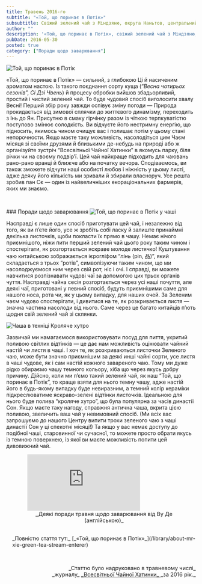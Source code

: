 ```yaml
---
title: Травень 2016-го
subtitle: "«Той, що поринає в Потік»"
subsubtitle: Свіжий зелений чай з Міндзяню, округа Наньтов, центральний Тайвань.
author: ""
description: '«Той, що поринає в Потік», свіжий зелений чай з Міндзяню, округа Наньтов, центральний Тайвань.'
pubDate: 2016-05-30
posted: true
category: ["Поради щодо заварювання"]
---
```



<img src={Image1.src}  class="float-right" alt="Той, що поринає в Потік" />

«Той, що поринає в Потік» — сильний, з глибокою Ці й насиченим ароматом настою. Із такого поєднання сорту куща (“_Весна чотирьох сезонів_”, _Сі Дзі Чвень_) й процесу обробки вийшов збадьорливий, простий і чистий зелений чай. То буде чудовий спосіб виголосити хвалу Весні! Перший збір року завжди оспівує зміну погоди — Природа прокидається від зимової сплячки до життєвого динамізму, переходить з Інь до Ян. Присутню в смаку гірчінку разом із чіткою терпкуватістю поступово змінює солодкість. Ви відчуєте його нестримну енергію, що підносить, якимось чином очищує вас і полишає потім у цьому стані непорочности. Якщо маєте таку можливість, насолодіться цим Чаєм місяця зі своїми друзями й близькими де-небудь на природі або ж організуйте зустріч “Всесвітньої Чайної Хатинки” в якомусь парку, біля річки чи на своєму подвір’ї. Цей чай найкраще підходить для чаювань рано-рано вранці й ближче або на початку вечора. Сподіваємось, ви також зможете відчути наші особисті любов і ніжність у цьому листі, адже деяку його кількість ми зривали й збирали власноруч. Усе решта зробив пан Сє — один із найвеличніших екораціональних фармерів, яких ми знаємо.

<p>&nbsp;</p>
### Поради щодо заварювання

<img src={Image2.src}  class="float-left" alt="Той, що поринає в Потік у чаші" />

Насправді є лише один спосіб приготувати цей чай, і незалежно від того, як ви п’єте його, усе ж зробіть собі ласку й залиште принаймні декілька листочків, щоби покласти їх прямо в чашу. Немає нічого приємнішого, ніжи пити перший зелений чай цього року таким чином і спостерігати, як розгортається яскраве молоде листячко! Куштування чаю китайською зображається ієрогліфом “_пінь_ (pin, 品)”, який складається з трьох “ротів”, символізуючи таким чином, що ми насолоджуємося ним через свій рот, ніс і очі. І справді, ви можете навчитися розпізнавати чудові чаї за допомогою цих трьох органів чуття. Насправді чайна сесія розгортається через усі наші почуття, але деякі чаї, приготовані у певний спосіб, будуть приємнішими саме для нашого носа, рота чи, як у цьому випадку, для наших очей. За Зеленим чаєм чудово спостерігати, і дивитися на те, як розкривається листя — значна частина насолоди від нього. Саме через це багато китайців п’ють щодня свій зелений чай зі склянки.

<img src={Image3.src}  class="float-right" alt="Чаша в техніці Кроляче хутро" />

Зазвичай ми намагаємося використовувати посуд для пиття, укритий поливою світлих відтінків — це дає нам можливість оцінювати чайний настій чи листя в чаші. І хоч те, як розкриваються листочки Зеленого чаю, може бути значно приємнішим за деякі инші чайні сорти, усе листя в чаші чудове, як і сам настій кожного завареного чаю. Тому ми дуже рідко обираємо чашу темного кольору, хіба що через якусь добру причину. Дійсно, коли ми п’ємо такий зелений чай, як наш “Той, що поринає в Потік”, то краще взяти для нього темну чашу, адже настій його в будь-якому випадку буде невиразним, а темний колір кераміки підкреслюватиме яскраво-зелені відтінки листочків. Ідеальною для нього буде полива “кроляче хутро”, що була популярна за часів династії Сон. Якщо маєте таку нагоду, справжня антична чаша, вкрита цією поливою, звеличить ваш чай у невимовний спосіб. (Ми всіх вас запрошуємо до нашого Центру випити трохи зеленого чаю з чаші династії Сон у ці спекотні місяці!) Та якщо у вас немає доступу до подібної чаші, старовинної чи сучасної, то можете просто обрати якусь із темною поверхнею, із якої ви маєте можливість попити цей дивовижний чай.

<section style="padding: 0 0 0 1rem;">
    <figure>
        <iframe class="align-center" src="https://www.youtube.com/embed/UPKzLdJl0tM?si=8Y3fJlbmdPi5WPFh" title="YouTube video player" frameborder="0" allow="accelerometer; autoplay; clipboard-write; encrypted-media; gyroscope; picture-in-picture; web-share" referrerpolicy="strict-origin-when-cross-origin" allowfullscreen></iframe>
        <figcaption style="font-size: 0.9rem; text-align: center;">
            _Деякі поради травня щодо заварювання від Ву Де (англійською)_
        </figcaption>
    </figure>
    <br />
    _Повністю стаття тут:_ [_«Той, що поринає в Потік»_](/library/about-mr-xie-green-tea-stream-enterer)
</section>

<p>&nbsp;</p>
<p align="right" style="font-size: 0.9rem;">_Статтю було надруковано в травневому числі_<br />_журналу_ <a title="globalteahut.org" href="http://www.globalteahut.org/" target="blank" rel="noopener">_Всесвітньої Чайної Хатинки_ </a>_за 2016 рік._</p>